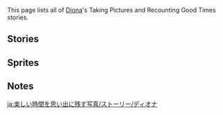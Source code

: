 {{Unofficial Translation}}
This page lists all of [[Diona]]'s Taking Pictures and Recounting Good Times stories.

==Stories==
{{TPRGT Stories by Category Table}}

==Sprites==
{{Files by Category Gallery|Taking Pictures and Recounting Good Times Sprites & Diona Images}}

==Notes==
{{Reflist|group=Note}}

[[ja:楽しい時間を思い出に残す写真/ストーリー/ディオナ]]